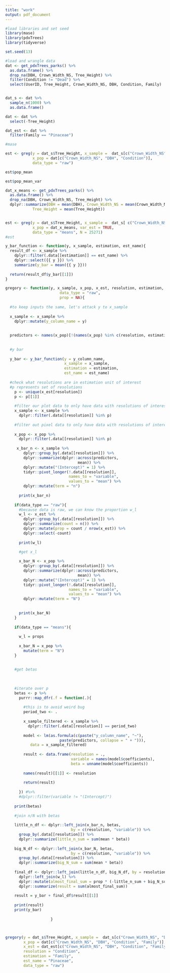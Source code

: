 ```yaml
---
title: "work"
output: pdf_document
---
```



```r
#load libraries and set seed
library(mase)
library(pdxTrees)
library(tidyverse)

set.seed(13)
```

```r
#load and wrangle data
dat <- get_pdxTrees_parks() %>%
  as.data.frame() %>%
  drop_na(DBH, Crown_Width_NS, Tree_Height) %>%
  filter(Condition != "Dead") %>%
  select(UserID, Tree_Height, Crown_Width_NS, DBH, Condition, Family)


dat_s <- dat %>%
  sample_n(1000) %>%
  as.data.frame()

dat <- dat %>%
  select(-Tree_Height)

dat_est <- dat %>%
  filter(Family == "Pinaceae")
```


```r
#mase

est <- greg(y = dat_s$Tree_Height, x_sample =  dat_s[c("Crown_Width_NS", "DBH", "Condition")],
            x_pop = dat[c("Crown_Width_NS", "DBH", "Condition")],
            data_type = "raw")

est$pop_mean

est$pop_mean_var

dat_x_means <- get_pdxTrees_parks() %>%
  as.data.frame() %>%
  drop_na(DBH, Crown_Width_NS, Tree_Height) %>%
  dplyr::summarize(DBH = mean(DBH), Crown_Width_NS = mean(Crown_Width_NS), 
            Tree_Height = mean(Tree_Height))


est <- greg(y = dat_s$Tree_Height, x_sample =  dat_s[ c("Crown_Width_NS", "DBH")],
            x_pop = dat_x_means, var_est = TRUE,
            data_type = "means", N = 25271)
#est
```



```r
y_bar_function <- function(y, x_sample, estimation, est_name){
  result_df <- x_sample %>%
    dplyr::filter(.data[[estimation]] == est_name) %>%
    dplyr::select({{ y }}) %>%
    summarize(y_bar = mean({{ y }}))
  
  return(result_df$y_bar[[1]])
}

gregory <- function(y, x_sample, x_pop, x_est, resolution, estimation, est_name,
                        data_type = "raw",
                        prop = NA){
  
  #to keep inputs the same, let's attack y to x_sample
  
  x_sample <- x_sample %>%
    dplyr::mutate(y_column_name = y)
  
  
  predictors <- names(x_pop)[!(names(x_pop) %in% c(resolution, estimation))]
  
  
  #y bar
  
  y_bar <- y_bar_function(y = y_column_name,
                          x_sample = x_sample,
                          estimation = estimation,
                          est_name = est_name)
  
  #check what resolutions are in estimation unit of interest
  #p represents set of resolutions
    p <- unique(x_est[resolution])
    p <- p[[1]]
    
    #filter our plot data to only have data with resolutions of interest
    x_sample <- x_sample %>%
      dplyr::filter(.data[[resolution]] %in% p)
    
    #filter out pixel data to only have data with resolutions of interest
    
    x_pop <- x_pop %>%
      dplyr::filter(.data[[resolution]] %in% p)
    
     x_bar_n <- x_sample %>%
        dplyr::group_by(.data[[resolution]]) %>%
        dplyr::summarize(dplyr::across(predictors,
                                mean)) %>%
        dplyr::mutate("(Intercept)" = 1) %>%
        tidyr::pivot_longer(!.data[[resolution]],
                            names_to = "variable",
                            values_to = "mean") %>%
        dplyr::mutate(term = "n")
      
      print(x_bar_n)
    
    if(data_type == "raw"){
      #because data is raw, we can know the proportion w_l
      w_l <- x_est %>%
        dplyr::group_by(.data[[resolution]]) %>%
        dplyr::summarize(count = n()) %>%
        dplyr::mutate(prop = count / nrow(x_est)) %>%
        dplyr::select(-count)
      
      print(w_l)
      
      #get x_l

      x_bar_N <- x_pop %>%
        dplyr::group_by(.data[[resolution]]) %>%
        dplyr::summarize(dplyr::across(predictors,
                                mean)) %>%
        dplyr::mutate("(Intercept)" = 1) %>%
        tidyr::pivot_longer(!.data[[resolution]],
                            names_to = "variable",
                            values_to = "mean") %>%
        dplyr::mutate(term = "N")
      
      
      print(x_bar_N)
    }
    
    if(data_type == "means"){
      
      w_l = props
      
      x_bar_N = x_pop %>%
        mutate(term = "N")
    }
    
    
    #get betas
    
    
    
    #iterate over p
    betas <- p %>%
      purrr::map_dfr(.f = function(.){
        
        #this is to avoid weird bug
        period_two <- .
        
        x_sample_filtered <- x_sample %>%
          dplyr::filter(.data[[resolution]] == period_two)
        
        model <- lm(as.formula(c(paste("y_column_name", "~"),
                        paste(predictors, collapse = " + "))),
           data = x_sample_filtered)
        
        result <- data.frame(resolution = .,
                             variable = names(model$coefficients),
                             beta = unname(model$coefficients))
        
        names(result)[[1]] <- resolution
        
        return(result)
        
      }) #%>%
      #dplyr::filter(variable != "(Intercept)")
    
    print(betas)
    
    #join n/N with betas
    
    little_n_df <- dplyr::left_join(x_bar_n, betas,
                             by = c(resolution, "variable")) %>%
      group_by(.data[[resolution]]) %>%
      dplyr::summarize(little_n_sum = sum(mean * beta))
    
    big_N_df <- dplyr::left_join(x_bar_N, betas,
                             by = c(resolution, "variable")) %>%
      group_by(.data[[resolution]]) %>%
      dplyr::summarize(big_N_sum = sum(mean * beta))
    
    final_df <- dplyr::left_join(little_n_df, big_N_df, by = resolution) %>%
      dplyr::left_join(w_l) %>%
      dplyr::mutate(almost_final_sum = prop * (-little_n_sum + big_N_sum)) %>%
      dplyr::summarize(result = sum(almost_final_sum))
    
    result = y_bar + final_df$result[[1]]
    
    print(result)
    print(y_bar)
 
                    }



gregory(y = dat_s$Tree_Height, x_sample =  dat_s[c("Crown_Width_NS", "DBH", "Condition", "Family")],
        x_pop = dat[c("Crown_Width_NS", "DBH", "Condition", "Family")],
        x_est = dat_est[c("Crown_Width_NS", "DBH", "Condition", "Family")],
        resolution = "Condition",
        estimation = "Family",
        est_name = "Pinaceae",
        data_type = "raw")
```